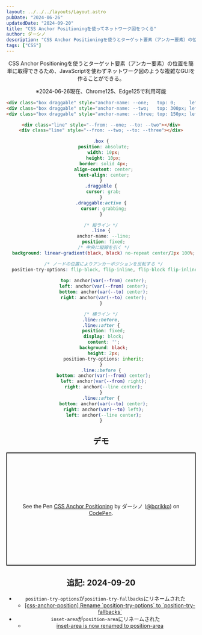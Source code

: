 ```yaml
---
layout: ../../../layouts/Layout.astro
pubDate: "2024-06-26"
updatedDate: "2024-09-20"
title: "CSS Anchor Positioningを使ってネットワーク図をつくる"
author: ダーシノ
description: "CSS Anchor Positioningを使うとターゲット要素（アンカー要素）の位置を簡単に取得できるため、JavaScriptを使わずネットワーク図のような複雑なGUIを作ることができる。"
tags: ["CSS"]
---
```



<Header {...frontmatter} />

CSS Anchor Positioningを使うとターゲット要素（アンカー要素）の位置を簡単に取得できるため、JavaScriptを使わずネットワーク図のような複雑なGUIを作ることができる。

※2024-06-26現在、Chrome125、Edge125で利用可能

```html
<div class="box draggable" style="anchor-name: --one;   top: 0;     left: 0;">one</div>
<div class="box draggable" style="anchor-name: --two;   top: 300px; left: 300px;">two</div>
<div class="box draggable" style="anchor-name: --three; top: 150px; left: 600px;">three</div>

<div class="line" style="--from: --one; --to: --two"></div>
<div class="line" style="--from: --two; --to: --three"></div>
```
```css
.box {
  position: absolute;
  width: 10px;
  height: 10px;
  border: solid 4px;
  align-content: center;
  text-align: center;
}
.draggable {
  cursor: grab;
}
.draggable:active {
  cursor: grabbing;
}

/* 縦ライン */
.line {
  anchor-name: --line;
  position: fixed;
  /* 中央に縦線を引く */
  background: linear-gradient(black, black) no-repeat center/2px 100%;

  /* ノードの位置によりアンカーポジションを反転する */
  position-try-options: flip-block, flip-inline, flip-block flip-inline;
  
  top: anchor(var(--from) center);
  left: anchor(var(--from) center);
  bottom: anchor(var(--to) center);
  right: anchor(var(--to) center);
}

/* 横ライン */
.line::before,
.line::after {
  position: fixed;
  display: block;
  content: '';
  background: black;
  height: 2px;
  position-try-options: inherit;
}
.line::before {
  bottom: anchor(var(--from) center);
  left: anchor(var(--from) right);
  right: anchor(--line center);
}
.line::after {
  bottom: anchor(var(--to) center);
  right: anchor(var(--to) left);
  left: anchor(--line center);
}
```

## デモ

<p class="codepen" data-height="300" data-default-tab="result" data-slug-hash="KKjzbLb" data-pen-title="CSS Anchor Positioning" data-user="bcrikko" style="height: 300px; box-sizing: border-box; display: flex; align-items: center; justify-content: center; border: 2px solid; margin: 1em 0; padding: 1em;">
  <span>See the Pen <a href="https://codepen.io/bcrikko/pen/KKjzbLb">
  CSS Anchor Positioning</a> by ダーシノ (<a href="https://codepen.io/bcrikko">@bcrikko</a>)
  on <a href="https://codepen.io">CodePen</a>.</span>
</p>
<script async src="https://cpwebassets.codepen.io/assets/embed/ei.js"></script>

<style>{`
iframe {
  height: 500px;
}
`}</style>


## 追記: 2024-09-20

- `position-try-options`が`position-try-fallbacks`にリネームされた
  - [\[css\-anchor\-position\] Rename \`position\-try\-options\` to \`position\-try\-fallbacks\`](https://github.com/w3c/csswg-drafts/issues/10395)
- `inset-area`が`position-area`にリネームされた
  - [inset\-area is now renamed to position\-area](https://github.com/mdn/content/issues/34893)
